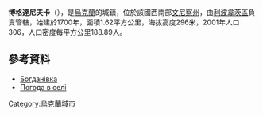 {{coord|49|18|1|N|29|11|55|E|scale:30000|display=title}}

'''博格達尼夫卡'''（{{lang-uk|Богданівка}}），是[[烏克蘭|烏克蘭]]的城鎮，位於該國西南部[[文尼察州|文尼察州]]，由[[利波韋茨區|利波韋茨區]]負責管轄，始建於1700年，面積1.62平方公里，海拔高度296米，2001年人口306，人口密度每平方公里188.89人。

==參考資料==
* [http://w1.c1.rada.gov.ua/pls/z7502/A005?rdat1=24.10.2012&rf7571=2152 Богданівка]{{dead link|date=2017年11月 |bot=InternetArchiveBot |fix-attempted=yes }}
* [http://weather.in.ua/ua/vinnickaja/1598 Погода в селі ] {{Wayback|url=http://weather.in.ua/ua/vinnickaja/1598 |date=20181020011636 }}

{{Ukraine-geo-stub}}
[[Category:烏克蘭城市|Category:烏克蘭城市]]